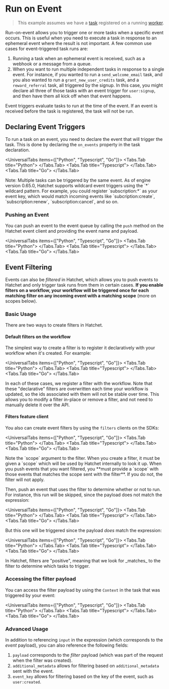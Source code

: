 
# Run on Event

> This example assumes we have a [task](./your-first-task.mdx) registered on a running [worker](./workers.mdx).

Run-on-event allows you to trigger one or more tasks when a specific event occurs. This is useful when you need to execute a task in response to an ephemeral event where the result is not important. A few common use cases for event-triggered task runs are:

1. Running a task when an ephemeral event is received, such as a webhook or a message from a queue.
2. When you want to run multiple independent tasks in response to a single event. For instance, if you wanted to run a `send_welcome_email` task, and you also wanted to run a `grant_new_user_credits` task, and a `reward_referral` task, all triggered by the signup. In this case, you might declare all three of those tasks with an event trigger for `user:signup`, and then have them all kick off when that event happens.

<Callout type="info">
  Event triggers evaluate tasks to run at the time of the event. If an event is
  received before the task is registered, the task will not be run.
</Callout>

## Declaring Event Triggers

To run a task on an event, you need to declare the event that will trigger the task. This is done by declaring the `on_events` property in the task declaration.

<UniversalTabs items={["Python", "Typescript", "Go"]}>
  <Tabs.Tab title="Python">
    <Snippet src={snippets.python.events.worker.event_trigger} />
  </Tabs.Tab>
  <Tabs.Tab title="Typescript">
    <Snippet
      src={snippets.typescript.on_event.workflow.run_workflow_on_event}
    />
  </Tabs.Tab>
  <Tabs.Tab title="Go">
    <Snippet src={snippets.go.on_event.main.run_workflow_on_event} />
  </Tabs.Tab>
</UniversalTabs>

<Callout type="info">
  Note: Multiple tasks can be triggered by the same event.
</Callout>

<Callout type="info">
  As of engine version 0.65.0, Hatchet supports wildcard event triggers using
  the `*` wildcard pattern. For example, you could register `subscription:*` as
  your event key, which would match incoming events like `subcription:create`,
  `subscription:renew`, `subscription:cancel`, and so on.
</Callout>

### Pushing an Event

You can push an event to the event queue by calling the `push` method on the Hatchet event client and providing the event name and payload.

<UniversalTabs items={["Python", "Typescript", "Go"]}>
  <Tabs.Tab title="Python">
    <Snippet src={snippets.python.events.event.event_trigger} />
  </Tabs.Tab>
  <Tabs.Tab title="Typescript">
    <Snippet src={snippets.typescript.on_event.event.pushing_an_event} />
  </Tabs.Tab>
  <Tabs.Tab title="Go">
    <Snippet src={snippets.go.on_event.main.pushing_an_event} />
  </Tabs.Tab>
</UniversalTabs>

## Event Filtering

Events can also be _filtered_ in Hatchet, which allows you to push events to Hatchet and only trigger task runs from them in certain cases. **If you enable filters on a workflow, your workflow will be triggered once for each matching filter on any incoming event with a matching scope** (more on scopes below).

### Basic Usage

There are two ways to create filters in Hatchet.

#### Default filters on the workflow

The simplest way to create a filter is to register it declaratively with your workflow when it's created. For example:

<UniversalTabs items={["Python", "Typescript", "Go"]}>
  <Tabs.Tab title="Python">
    <Snippet src={snippets.python.events.worker.event_trigger_with_filter} />
  </Tabs.Tab>
  <Tabs.Tab title="Typescript">
    <Snippet src={snippets.typescript.on_event.workflow.workflow_with_filter} />
  </Tabs.Tab>
  <Tabs.Tab title="Go">
    <Snippet src={snippets.go.on_event.main.declare_with_filter} />
  </Tabs.Tab>
</UniversalTabs>

In each of these cases, we register a filter with the workflow. Note that these "declarative" filters are overwritten each time your workflow is updated, so the ids associated with them will not be stable over time. This allows you to modify a filter in-place or remove a filter, and not need to manually delete it over the API.

#### Filters feature client

You also can create event filters by using the `filters` clients on the SDKs:

<UniversalTabs items={["Python", "Typescript", "Go"]}>
  <Tabs.Tab title="Python">
    <Snippet src={snippets.python.events.filter.create_a_filter} />
  </Tabs.Tab>
  <Tabs.Tab title="Typescript">
    <Snippet src={snippets.typescript.on_event.filter.create_a_filter} />
  </Tabs.Tab>
  <Tabs.Tab title="Go">
    <Snippet src={snippets.go.on_event.main.create_a_filter} />
  </Tabs.Tab>
</UniversalTabs>

<Callout type="warning">
  Note the `scope` argument to the filter. When you create a filter, it must be
  given a `scope` which will be used by Hatchet internally to look it up. When
  you push events that you want filtered, you **must provide a `scope` with
  those events that matches the scope sent with the filter**. If you do not, the
  filter will not apply.
</Callout>

Then, push an event that uses the filter to determine whether or not to run. For instance, this run will be skipped, since the payload does not match the expression:

<UniversalTabs items={["Python", "Typescript", "Go"]}>
  <Tabs.Tab title="Python">
    <Snippet src={snippets.python.events.filter.skip_a_run} />
  </Tabs.Tab>
  <Tabs.Tab title="Typescript">
    <Snippet src={snippets.typescript.on_event.filter.skip_a_run} />
  </Tabs.Tab>
  <Tabs.Tab title="Go">
    <Snippet src={snippets.go.on_event.main.skip_a_run} />
  </Tabs.Tab>
</UniversalTabs>

But this one will be triggered since the payload _does_ match the expression:

<UniversalTabs items={["Python", "Typescript", "Go"]}>
  <Tabs.Tab title="Python">
    <Snippet src={snippets.python.events.filter.trigger_a_run} />
  </Tabs.Tab>
  <Tabs.Tab title="Typescript">
    <Snippet src={snippets.typescript.on_event.filter.trigger_a_run} />
  </Tabs.Tab>
  <Tabs.Tab title="Go">
    <Snippet src={snippets.go.on_event.main.trigger_a_run} />
  </Tabs.Tab>
</UniversalTabs>

<Callout type="info">
  In Hatchet, filters are "positive", meaning that we look for _matches_ to the
  filter to determine which tasks to trigger.
</Callout>

### Accessing the filter payload

You can access the filter payload by using the `Context` in the task that was triggered by your event:

<UniversalTabs items={["Python", "Typescript", "Go"]}>
  <Tabs.Tab title="Python">
    <Snippet src={snippets.python.events.worker.accessing_the_filter_payload} />
  </Tabs.Tab>
  <Tabs.Tab title="Typescript">
    <Snippet
      src={snippets.typescript.on_event.workflow.accessing_the_filter_payload}
    />
  </Tabs.Tab>
  <Tabs.Tab title="Go">
    <Snippet src={snippets.go.on_event.main.accessing_the_filter_payload} />
  </Tabs.Tab>
</UniversalTabs>

### Advanced Usage

In addition to referencing `input` in the expression (which corresponds to the _event_ payload), you can also reference the following fields:

1. `payload` corresponds to the _filter_ payload (which was part of the request when the filter was created).
2. `additional_metadata` allows for filtering based on `additional_metadata` sent with the event.
3. `event_key` allows for filtering based on the key of the event, such as `user:created`.
